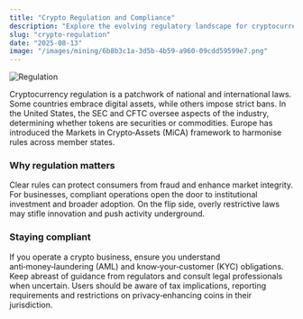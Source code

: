 ```yaml
---
title: "Crypto Regulation and Compliance"
description: "Explore the evolving regulatory landscape for cryptocurrencies and what it means for users and businesses."
slug: "crypto-regulation"
date: "2025-08-13"
image: "/images/mining/6b8b3c1a-3d5b-4b59-a960-09cdd59599e7.png"
---
```



<Image src={frontMatter.image} alt="Regulation" width={800} height={400} className="rounded-lg my-4" />

Cryptocurrency regulation is a patchwork of national and international laws. Some countries embrace digital assets, while others impose strict bans. In the United States, the SEC and CFTC oversee aspects of the industry, determining whether tokens are securities or commodities. Europe has introduced the Markets in Crypto‑Assets (MiCA) framework to harmonise rules across member states.

### Why regulation matters

Clear rules can protect consumers from fraud and enhance market integrity. For businesses, compliant operations open the door to institutional investment and broader adoption. On the flip side, overly restrictive laws may stifle innovation and push activity underground.

### Staying compliant

If you operate a crypto business, ensure you understand anti‑money‑laundering (AML) and know‑your‑customer (KYC) obligations. Keep abreast of guidance from regulators and consult legal professionals when uncertain. Users should be aware of tax implications, reporting requirements and restrictions on privacy‑enhancing coins in their jurisdiction.